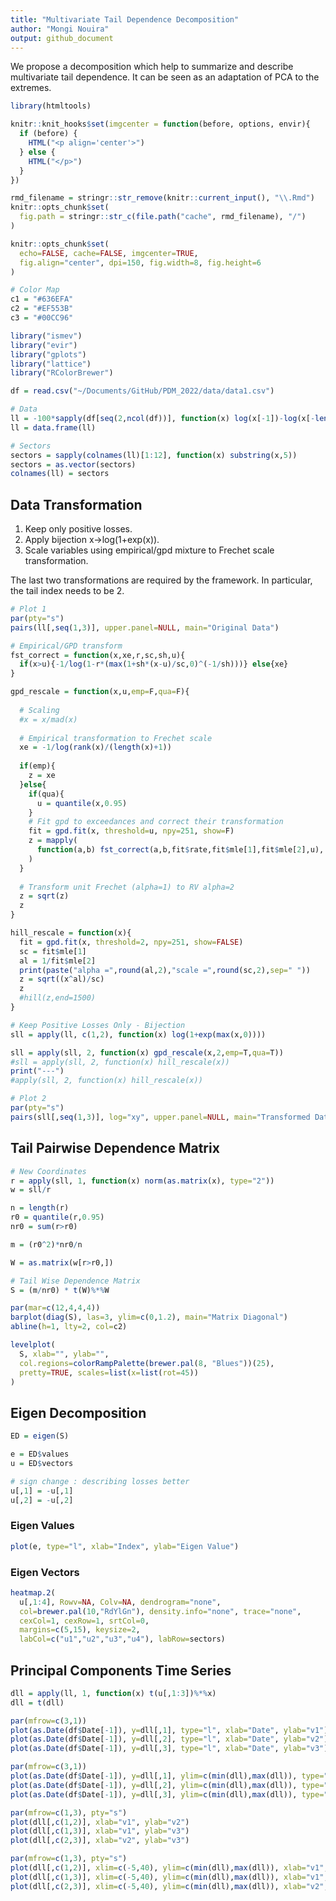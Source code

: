 ```yaml
---
title: "Multivariate Tail Dependence Decomposition"
author: "Mongi Nouira"
output: github_document
---
```


We propose a decomposition which help to summarize and describe multivariate tail dependence. It can be seen as an adaptation of PCA to the extremes.

```r
library(htmltools)

knitr::knit_hooks$set(imgcenter = function(before, options, envir){
  if (before) {
    HTML("<p align='center'>")
  } else {
    HTML("</p>")
  }
})

rmd_filename = stringr::str_remove(knitr::current_input(), "\\.Rmd")
knitr::opts_chunk$set(
  fig.path = stringr::str_c(file.path("cache", rmd_filename), "/")
)

knitr::opts_chunk$set(
  echo=FALSE, cache=FALSE, imgcenter=TRUE,
  fig.align="center", dpi=150, fig.width=8, fig.height=6
)

# Color Map
c1 = "#636EFA"
c2 = "#EF553B"
c3 = "#00CC96"

library("ismev")
library("evir")
library("gplots")
library("lattice")
library("RColorBrewer")
```

```r
df = read.csv("~/Documents/GitHub/PDM_2022/data/data1.csv")

# Data
ll = -100*sapply(df[seq(2,ncol(df))], function(x) log(x[-1])-log(x[-length(df$Date)]))
ll = data.frame(ll)

# Sectors
sectors = sapply(colnames(ll)[1:12], function(x) substring(x,5))
sectors = as.vector(sectors)
colnames(ll) = sectors
```

## Data Transformation

1. Keep only positive losses.
2. Apply bijection x->log(1+exp(x)).
3. Scale variables using empirical/gpd mixture to Frechet scale transformation.

The last two transformations are required by the framework. In particular, the tail index needs to be 2.

```r
# Plot 1
par(pty="s")
pairs(ll[,seq(1,3)], upper.panel=NULL, main="Original Data")
```

```r
# Empirical/GPD transform
fst_correct = function(x,xe,r,sc,sh,u){
  if(x>u){-1/log(1-r*(max(1+sh*(x-u)/sc,0)^(-1/sh)))} else{xe}
}

gpd_rescale = function(x,u,emp=F,qua=F){
  
  # Scaling
  #x = x/mad(x)
  
  # Empirical transformation to Frechet scale
  xe = -1/log(rank(x)/(length(x)+1))
  
  if(emp){
    z = xe
  }else{
    if(qua){
      u = quantile(x,0.95)
    }
    # Fit gpd to exceedances and correct their transformation
    fit = gpd.fit(x, threshold=u, npy=251, show=F)
    z = mapply(
      function(a,b) fst_correct(a,b,fit$rate,fit$mle[1],fit$mle[2],u), x, xe
    )
  }
  
  # Transform unit Frechet (alpha=1) to RV alpha=2
  z = sqrt(z)
  z
}
```

```r
hill_rescale = function(x){
  fit = gpd.fit(x, threshold=2, npy=251, show=FALSE)
  sc = fit$mle[1]
  al = 1/fit$mle[2]
  print(paste("alpha =",round(al,2),"scale =",round(sc,2),sep=" "))
  z = sqrt((x^al)/sc)
  z
  #hill(z,end=1500)
}
```

```r
# Keep Positive Losses Only - Bijection
sll = apply(ll, c(1,2), function(x) log(1+exp(max(x,0))))

sll = apply(sll, 2, function(x) gpd_rescale(x,2,emp=T,qua=T))
#sll = apply(sll, 2, function(x) hill_rescale(x))
print("---")
#apply(sll, 2, function(x) hill_rescale(x))
```

```r
# Plot 2
par(pty="s")
pairs(sll[,seq(1,3)], log="xy", upper.panel=NULL, main="Transformed Data")
```

## Tail Pairwise Dependence Matrix

```r
# New Coordinates
r = apply(sll, 1, function(x) norm(as.matrix(x), type="2"))
w = sll/r

n = length(r)
r0 = quantile(r,0.95)
nr0 = sum(r>r0)

m = (r0^2)*nr0/n

W = as.matrix(w[r>r0,])

# Tail Wise Dependence Matrix
S = (m/nr0) * t(W)%*%W
```

```r
par(mar=c(12,4,4,4))
barplot(diag(S), las=3, ylim=c(0,1.2), main="Matrix Diagonal")
abline(h=1, lty=2, col=c2)
```

```r
levelplot(
  S, xlab="", ylab="", 
  col.regions=colorRampPalette(brewer.pal(8, "Blues"))(25),
  pretty=TRUE, scales=list(x=list(rot=45))
)
```

## Eigen Decomposition

```r
ED = eigen(S)

e = ED$values
u = ED$vectors

# sign change : describing losses better
u[,1] = -u[,1]
u[,2] = -u[,2]
```

### Eigen Values

```r
plot(e, type="l", xlab="Index", ylab="Eigen Value")
```

### Eigen Vectors

```r
heatmap.2(
  u[,1:4], Rowv=NA, Colv=NA, dendrogram="none",
  col=brewer.pal(10,"RdYlGn"), density.info="none", trace="none",
  cexCol=1, cexRow=1, srtCol=0,
  margins=c(5,15), keysize=2,
  labCol=c("u1","u2","u3","u4"), labRow=sectors)
```

## Principal Components Time Series

```r
dll = apply(ll, 1, function(x) t(u[,1:3])%*%x)
dll = t(dll)

par(mfrow=c(3,1))
plot(as.Date(df$Date[-1]), y=dll[,1], type="l", xlab="Date", ylab="v1")
plot(as.Date(df$Date[-1]), y=dll[,2], type="l", xlab="Date", ylab="v2")
plot(as.Date(df$Date[-1]), y=dll[,3], type="l", xlab="Date", ylab="v3")
```

```r
par(mfrow=c(3,1))
plot(as.Date(df$Date[-1]), y=dll[,1], ylim=c(min(dll),max(dll)), type="l", xlab="Date", ylab="v1")
plot(as.Date(df$Date[-1]), y=dll[,2], ylim=c(min(dll),max(dll)), type="l", xlab="Date", ylab="v2")
plot(as.Date(df$Date[-1]), y=dll[,3], ylim=c(min(dll),max(dll)), type="l", xlab="Date", ylab="v3")
```

```r
par(mfrow=c(1,3), pty="s")
plot(dll[,c(1,2)], xlab="v1", ylab="v2")
plot(dll[,c(1,3)], xlab="v1", ylab="v3")
plot(dll[,c(2,3)], xlab="v2", ylab="v3")
```

```r
par(mfrow=c(1,3), pty="s")
plot(dll[,c(1,2)], xlim=c(-5,40), ylim=c(min(dll),max(dll)), xlab="v1", ylab="v2")
plot(dll[,c(1,3)], xlim=c(-5,40), ylim=c(min(dll),max(dll)), xlab="v1", ylab="v3")
plot(dll[,c(2,3)], xlim=c(-5,40), ylim=c(min(dll),max(dll)), xlab="v2", ylab="v3")
```


